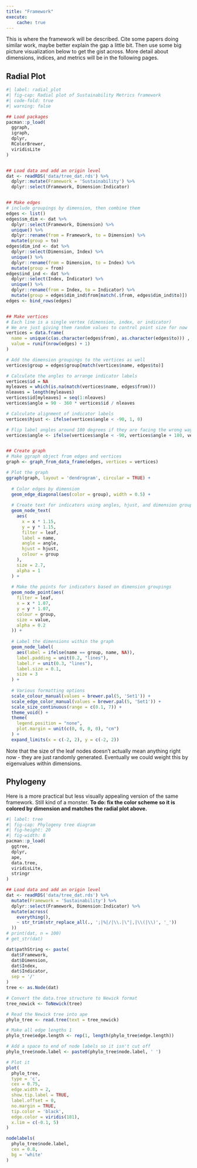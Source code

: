 ```yaml
---
title: "Framework"
execute:
    cache: true
---
```


This is where the framework will be described. Cite some papers doing similar work, maybe better explain the gap a little bit. Then use some big picture visualization below to get the gist across. More detail about dimensions, indices, and metrics will be in the following pages.

## Radial Plot

```r
#| label: radial_plot
#| fig-cap: Radial plot of Sustainability Metrics framework
#| code-fold: true
#| warning: false

## Load packages
pacman::p_load(
  ggraph,
  igraph,
  dplyr,
  RColorBrewer,
  viridisLite
)


## Load data and add an origin level
dat <- readRDS('data/tree_dat.rds') %>% 
  dplyr::mutate(Framework = 'Sustainability') %>% 
  dplyr::select(Framework, Dimension:Indicator)


## Make edges
# include groupings by dimension, then combine them
edges <- list()
edges$sm_dim <- dat %>% 
  dplyr::select(Framework, Dimension) %>% 
  unique() %>% 
  dplyr::rename(from = Framework, to = Dimension) %>% 
  mutate(group = to)
edges$dim_ind <- dat %>% 
  dplyr::select(Dimension, Index) %>% 
  unique() %>% 
  dplyr::rename(from = Dimension, to = Index) %>% 
  mutate(group = from)
edges$ind_ind <- dat %>% 
  dplyr::select(Index, Indicator) %>% 
  unique() %>% 
  dplyr::rename(from = Index, to = Indicator) %>% 
  mutate(group = edges$dim_ind$from[match(.$from, edges$dim_ind$to)])
edges <- bind_rows(edges)


## Make vertices
# Each line is a single vertex (dimension, index, or indicator)
# We are just giving them random values to control point size for now
vertices = data.frame(
  name = unique(c(as.character(edges$from), as.character(edges$to))) , 
  value = runif(nrow(edges) + 1)
) 

# Add the dimension groupings to the vertices as well
vertices$group = edges$group[match(vertices$name, edges$to)]

# Calculate the angles to arrange indicator labels
vertices$id = NA
myleaves = which(is.na(match(vertices$name, edges$from)))
nleaves = length(myleaves)
vertices$id[myleaves] = seq(1:nleaves)
vertices$angle = 90 - 360 * vertices$id / nleaves

# Calculate alignment of indicator labels
vertices$hjust <- ifelse(vertices$angle < -90, 1, 0)

# Flip label angles around 180 degrees if they are facing the wrong way
vertices$angle <- ifelse(vertices$angle < -90, vertices$angle + 180, vertices$angle)


## Create graph
# Make ggraph object from edges and vertices
graph <- graph_from_data_frame(edges, vertices = vertices)

# Plot the graph
ggraph(graph, layout = 'dendrogram', circular = TRUE) +
  
  # Color edges by dimension
  geom_edge_diagonal(aes(color = group), width = 0.5) +
  
  # Create text for indicators using angles, hjust, and dimension groupings
  geom_node_text(
    aes(
      x = x * 1.15,
      y = y * 1.15,
      filter = leaf,
      label = name,
      angle = angle,
      hjust = hjust,
      colour = group
    ),
    size = 2.7,
    alpha = 1
  ) +
  
  # Make the points for indicators based on dimension groupings
  geom_node_point(aes(
    filter = leaf,
    x = x * 1.07,
    y = y * 1.07,
    colour = group,
    size = value,
    alpha = 0.2
  )) +
  
  # Label the dimensions within the graph
  geom_node_label(
    aes(label = ifelse(name == group, name, NA)),
    label.padding = unit(0.2, "lines"),
    label.r = unit(0.3, "lines"),
    label.size = 0.1,
    size = 3
  ) +
  
  # Various formatting options
  scale_colour_manual(values = brewer.pal(5, 'Set1')) +
  scale_edge_color_manual(values = brewer.pal(5, 'Set1')) +
  scale_size_continuous(range = c(0.1, 7)) +
  theme_void() +
  theme(
    legend.position = "none",
    plot.margin = unit(c(0, 0, 0, 0), "cm")
  ) +
  expand_limits(x = c(-2, 2), y = c(-2, 2))
```

Note that the size of the leaf nodes doesn't actually mean anything right now - they are just randomly generated. Eventually we could weight this by eigenvalues within dimensions.

## Phylogeny

Here is a more practical but less visually appealing version of the same framework. Still kind of a monster. **To do: fix the color scheme so it is colored by dimension and matches the radial plot above.**

```r
#| label: tree
#| fig-cap: Phylogeny tree diagram
#| fig-height: 20
#| fig-width: 8
pacman::p_load(
  ggtree,
  dplyr,
  ape,
  data.tree,
  viridisLite,
  stringr
)

## Load data and add an origin level
dat <- readRDS('data/tree_dat.rds') %>% 
  mutate(Framework = 'Sustainability') %>% 
  dplyr::select(Framework, Dimension:Indicator) %>% 
  mutate(across(
    everything(), 
    ~ str_trim(str_replace_all(., ';|%|/|\\.|\"|,|\\(|\\)', '_'))
  ))
# print(dat, n = 100)
# get_str(dat)

dat$pathString <- paste(
  dat$Framework,
  dat$Dimension,
  dat$Index,
  dat$Indicator,
  sep = '/'
)
tree <- as.Node(dat)

# Convert the data.tree structure to Newick format
tree_newick <- ToNewick(tree)

# Read the Newick tree into ape
phylo_tree <- read.tree(text = tree_newick)

# Make all edge lengths 1
phylo_tree$edge.length <- rep(1, length(phylo_tree$edge.length))

# Add a space to end of node labels so it isn't cut off
phylo_tree$node.label <- paste0(phylo_tree$node.label, ' ')

# Plot it
plot(
  phylo_tree, 
  type = 'c',
  cex = 0.75,
  edge.width = 2,
  show.tip.label = TRUE,
  label.offset = 0,
  no.margin = TRUE,
  tip.color = 'black',
  edge.color = viridis(181),
  x.lim = c(-0.1, 5)
)

nodelabels(
  phylo_tree$node.label,
  cex = 0.8,
  bg = 'white'
)

```

